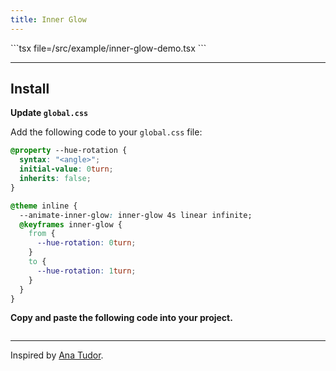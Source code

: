 ```yaml
---
title: Inner Glow
---
```


<Tabs>
  <Tab value="Preview"><ComponentPreview name="inner-glow-demo" /></Tab>
  <Tab value="Code">
    ```tsx file=<rootDir>/src/example/inner-glow-demo.tsx
    ```
  </Tab>
</Tabs>

---

## Install

**Update `global.css`**

Add the following code to your `global.css` file:

```css
@property --hue-rotation {
  syntax: "<angle>";
  initial-value: 0turn;
  inherits: false;
}

@theme inline {
  --animate-inner-glow: inner-glow 4s linear infinite;
  @keyframes inner-glow {
    from {
      --hue-rotation: 0turn;
    }
    to {
      --hue-rotation: 1turn;
    }
  }
}
```

**Copy and paste the following code into your project.**

```tsx file=<rootDir>/src/registry/inner-glow.tsx
```

---

Inspired by [Ana Tudor](https://bsky.app/profile/anatudor.bsky.social/post/3lbvxdgxxac24).